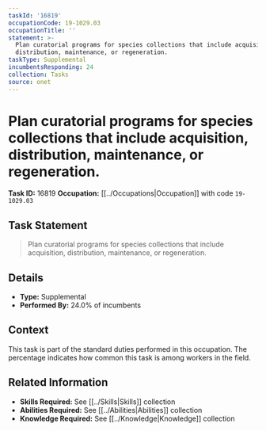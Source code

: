 ```yaml
---
taskId: '16819'
occupationCode: 19-1029.03
occupationTitle: ''
statement: >-
  Plan curatorial programs for species collections that include acquisition,
  distribution, maintenance, or regeneration.
taskType: Supplemental
incumbentsResponding: 24
collection: Tasks
source: onet
---
```

# Plan curatorial programs for species collections that include acquisition, distribution, maintenance, or regeneration.

**Task ID:** 16819
**Occupation:** [[../Occupations|Occupation]] with code `19-1029.03`

## Task Statement

> Plan curatorial programs for species collections that include acquisition, distribution, maintenance, or regeneration.

## Details

- **Type:** Supplemental
- **Performed By:** 24.0% of incumbents

## Context

This task is part of the standard duties performed in this occupation. The percentage indicates how common this task is among workers in the field.

## Related Information

- **Skills Required:** See [[../Skills|Skills]] collection
- **Abilities Required:** See [[../Abilities|Abilities]] collection
- **Knowledge Required:** See [[../Knowledge|Knowledge]] collection
